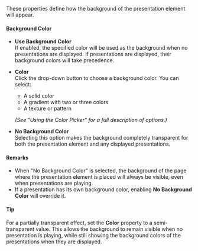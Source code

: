 
These properties define how the background of the presentation element will appear.

#### **Background Color**  

- **Use Background Color**  
  If enabled, the specified color will be used as the background when no presentations are displayed. If presentations are displayed, their background colors will take precedence.

- **Color**  
  Click the drop-down button to choose a background color. You can select:
  - A solid color  
  - A gradient with two or three colors  
  - A texture or pattern  

  *(See "Using the Color Picker" for a full description of options.)*  

- **No Background Color**  
  Selecting this option makes the background completely transparent for both the presentation element and any displayed presentations.  

#### **Remarks**  

- When "No Background Color" is selected, the background of the page where the presentation element is placed will always be visible, even when presentations are playing.  
- If a presentation has its own background color, enabling **No Background Color** will override it.  

#### **Tip**  

For a partially transparent effect, set the **Color** property to a semi-transparent value. This allows the background to remain visible when no presentation is playing, while still showing the background colors of the presentations when they are displayed.
